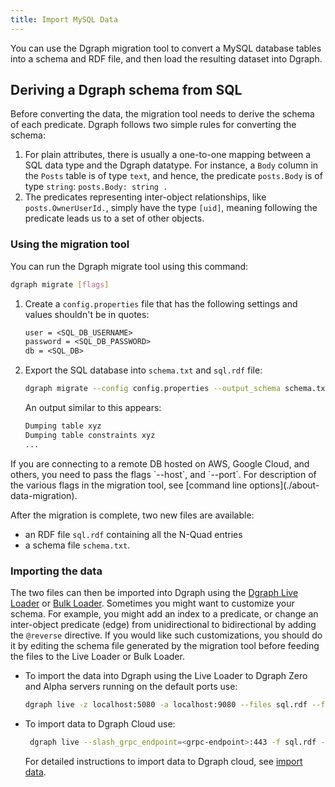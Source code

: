 ```yaml
---
title: Import MySQL Data
---
```


You can use the Dgraph migration tool to convert a MySQL database tables into a
schema and RDF file, and then load the resulting dataset into Dgraph.

## Deriving a Dgraph schema from SQL

Before converting the data, the migration tool needs to derive the schema of
each predicate. Dgraph follows two simple rules for converting the schema:

1. For plain attributes, there is usually a one-to-one mapping between a SQL
   data type and the Dgraph datatype. For instance, a `Body` column in the
   `Posts` table is of type `text`, and hence, the predicate `posts.Body` is of
   type `string`: `posts.Body: string .`
2. The predicates representing inter-object relationships, like
   `posts.OwnerUserId.`, simply have the type `[uid]`, meaning following the
   predicate leads us to a set of other objects.

### Using the migration tool

You can run the Dgraph migrate tool using this command:

```sh
dgraph migrate [flags]
```

1. Create a `config.properties` file that has the following settings and values
   shouldn't be in quotes:

   ```txt
   user = <SQL_DB_USERNAME>
   password = <SQL_DB_PASSWORD>
   db = <SQL_DB>
   ```

2. Export the SQL database into `schema.txt` and `sql.rdf` file:

   ```sh
   dgraph migrate --config config.properties --output_schema schema.txt --output_data sql.rdf
   ```

   An output similar to this appears:

   ```txt
   Dumping table xyz
   Dumping table constraints xyz
   ...
   ```

<Note>
  If you are connecting to a remote DB hosted on AWS, Google Cloud, and others,
  you need to pass the flags `--host`, and `--port`. For description of the
  various flags in the migration tool, see [command line
  options](./about-data-migration).
</Note>

After the migration is complete, two new files are available:

- an RDF file `sql.rdf` containing all the N-Quad entries
- a schema file `schema.txt`.

### Importing the data

The two files can then be imported into Dgraph using the
[Dgraph Live Loader](./live-loader) or [Bulk Loader](./bulk-loader). Sometimes
you might want to customize your schema. For example, you might add an index to
a predicate, or change an inter-object predicate (edge) from unidirectional to
bidirectional by adding the `@reverse` directive. If you would like such
customizations, you should do it by editing the schema file generated by the
migration tool before feeding the files to the Live Loader or Bulk Loader.

- To import the data into Dgraph using the Live Loader to Dgraph Zero and Alpha
  servers running on the default ports use:

  ```sh
  dgraph live -z localhost:5080 -a localhost:9080 --files sql.rdf --format=rdf --schema schema.txt
  ```

- To import data to Dgraph Cloud use:

  ```sh
   dgraph live --slash_grpc_endpoint=<grpc-endpoint>:443 -f sql.rdf --format=rdf --schema schema.txt -t <api-token>
  ```

  For detailed instructions to import data to Dgraph cloud, see
  [import data](https://dgraph.io/docs/cloud/admin/import-export/).
